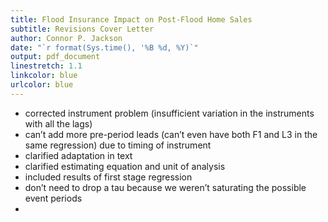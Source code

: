 ```yaml
---
title: Flood Insurance Impact on Post-Flood Home Sales
subtitle: Revisions Cover Letter
author: Connor P. Jackson
date: "`r format(Sys.time(), '%B %d, %Y)`"
output: pdf_document
linestretch: 1.1
linkcolor: blue
urlcolor: blue
---
```


- corrected instrument problem (insufficient variation in the instruments with all the lags)
- can't add more pre-period leads (can't even have both F1 and L3 in the same regression) due to timing of instrument
- clarified adaptation in text
- clarified estimating equation and unit of analysis
- included results of first stage regression
- don't need to drop a tau because we weren't saturating the possible event periods
- 
